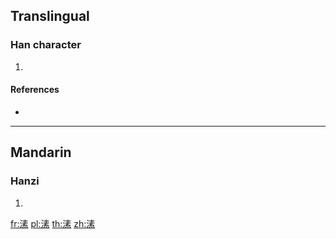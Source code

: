 ==Translingual==

===Han character===
{{Han char|rn=85|rad=水|as=10|sn=13|four=|canj=EQMF}}

# {{defn|Han|sort=水10}}

====References====
* {{Han ref|kx=0641.080|dkj=17987|dj=1048.140|hdz=31692.050|uh=6EB8|ud=28344}}

----

==Mandarin==

===Hanzi===
{{cmn-hanzi|pin=[[sù]] ([[su4]]), [[suò]] ([[suo4]])|wg=su<sup>4</sup>, so<sup>4</sup>}}

# {{defn|lang=cmn|sort=水10}}

[[fr:溸]]
[[pl:溸]]
[[th:溸]]
[[zh:溸]]